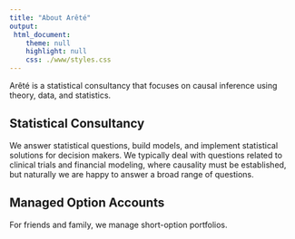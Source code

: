```yaml
---
title: "About Arêté"
output: 
 html_document:
    theme: null
    highlight: null
    css: ./www/styles.css
---
```

Arêté is a statistical consultancy that focuses on causal inference using theory, data, and statistics.

## Statistical Consultancy
We answer statistical questions, build models, and implement statistical solutions for decision makers. We typically deal with questions related to clinical trials and financial modeling, where causality must be established, but naturally we are happy to answer a broad range of questions.

## Managed Option Accounts
For friends and family, we manage short-option portfolios.
